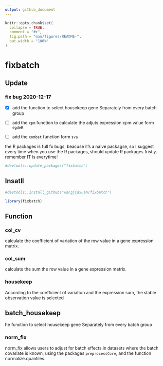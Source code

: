 ```yaml
---
output: github_document
---
```


<!-- README.md is generated from README.Rmd. Please edit that file -->

```r
knitr::opts_chunk$set(
  collapse = TRUE,
  comment = "#>",
  fig.path = "man/figures/README-",
  out.width = "100%"
)
```

# fixbatch

<!-- badges: start -->
<!-- badges: end -->

## Update

### fix bug 2020-12-17

- [x] add the function to select housekeep gene Separately from every batch group

- [ ] add the `cpm` function to calculate the adjuts expression cpm value form `egdeR`
- [ ] add the `combat` function form `sva`


the R packages is full fo bugs, beacuse it's a naive packagse, so I suggest every time when you use the R packages, should update R packages fristly. remember IT is everytime!

```r
#devtools::update_packages("fixbatch")
```

## Insatll

```r
#devtools::install_github("wangjiaxuan/fixbatch")
```

```r
library(fixbatch)
```

## Function

### col_cv 

calculate the coefficient of variation of the row value in a gene expression matrix.

### col_sum

calculate the sum the row value in a gene expression matrix.

### housekeep

According to the coefficient of variation and the expression sum, the stable observation value is selected

## batch_housekeep

he function to select housekeep gene Separately from every batch group

### norm_fix

norm_fix allows users to adjust for batch effects in datasets where the batch covariate is known, using the packages `preprocessCore`, and the function normalize.quantiles.

